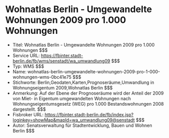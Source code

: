 # Wohnatlas Berlin - Umgewandelte Wohnungen 2009 pro 1.000 Wohnungen
- Titel: Wohnatlas Berlin - Umgewandelte Wohnungen 2009 pro 1.000 Wohnungen $$$
- Service URL: https://fbinter.stadt-berlin.de/fb/wms/senstadt/wa_umwandlung09 $$$
- Typ: WMS $$$
- Name: wohnatlas-berlin-umgewandelte-wohnungen-2009-pro-1-000-wohnungen-wms-0bc41e75 $$$
- Stichworte: Berlin,Geodaten,Karten,Prognoseräume,Umwandlung in Wohnungseigentum 2009,Wohnatlas Berlin $$$
- Anmerkung: Auf der Ebene der Prognoseräume wird der Anteil der 2009 von Miet- in Eigentum umgewandelten Wohnungen nach Wohnungseigentumsgesetz (WEG) pro 1.000 Bestandswohnungen 2008 dargestellt. $$$
- Fisbroker URL: https://fbinter.stadt-berlin.de/fb/index.jsp?loginkey=showMap&mapId=wa_umwandlung09@senstadt $$$
- Autor: Senatsverwaltung für Stadtentwicklung, Bauen und Wohnen Berlin $$$
